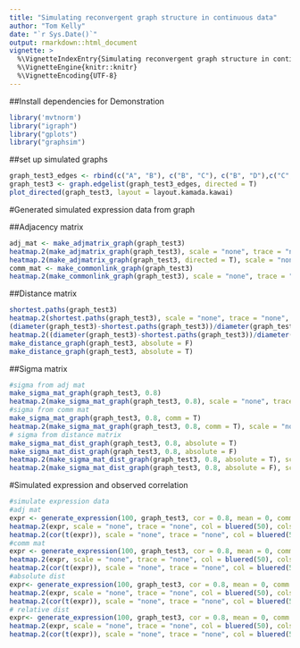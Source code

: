 ```yaml
---
title: "Simulating reconvergent graph structure in continuous data"
author: "Tom Kelly"
date: "`r Sys.Date()`"
output: rmarkdown::html_document
vignette: >
  %\VignetteIndexEntry{Simulating reconvergent graph structure in continuous data}
  %\VignetteEngine{knitr::knitr}
  %\VignetteEncoding{UTF-8}
---
```


##Install dependencies for Demonstration

```r
library('mvtnorm')
library("igraph")
library("gplots")
library("graphsim")
```

##set up simulated graphs

```r
graph_test3_edges <- rbind(c("A", "B"), c("B", "C"), c("B", "D"),c("C", "E"), c("D", "E"), c("E", "F"))
graph_test3 <- graph.edgelist(graph_test3_edges, directed = T)
plot_directed(graph_test3, layout = layout.kamada.kawai)
```

#Generated simulated expression data from graph

##Adjacency matrix

```r
adj_mat <- make_adjmatrix_graph(graph_test3)
heatmap.2(make_adjmatrix_graph(graph_test3), scale = "none", trace = "none", col = colorpanel(3, "grey75", "white", "blue"), colsep = 1:6, rowsep = 1:6)
heatmap.2(make_adjmatrix_graph(graph_test3, directed = T), scale = "none", trace = "none", col = colorpanel(3, "grey75", "white", "blue"), colsep = 1:6, rowsep = 1:6)
comm_mat <- make_commonlink_graph(graph_test3)
heatmap.2(make_commonlink_graph(graph_test3), scale = "none", trace = "none", col = bluered(50), colsep = 1:6, rowsep = 1:6)
```

##Distance matrix

```r
shortest.paths(graph_test3)
heatmap.2(shortest.paths(graph_test3), scale = "none", trace = "none", col = bluered(50), colsep = 1:6, rowsep = 1:6)
(diameter(graph_test3)-shortest.paths(graph_test3))/diameter(graph_test3)
heatmap.2((diameter(graph_test3)-shortest.paths(graph_test3))/diameter(graph_test3), scale = "none", trace = "none", col = bluered(50), colsep = 1:6, rowsep = 1:6)
make_distance_graph(graph_test3, absolute = F)
make_distance_graph(graph_test3, absolute = T)
```

##Sigma matrix

```r
#sigma from adj mat
make_sigma_mat_graph(graph_test3, 0.8)
heatmap.2(make_sigma_mat_graph(graph_test3, 0.8), scale = "none", trace = "none", col = bluered(50), colsep = 1:6, rowsep = 1:6)
#sigma from comm mat
make_sigma_mat_graph(graph_test3, 0.8, comm = T)
heatmap.2(make_sigma_mat_graph(graph_test3, 0.8, comm = T), scale = "none", trace = "none", col = bluered(50), colsep = 1:6, rowsep = 1:6)
# sigma from distance matrix
make_sigma_mat_dist_graph(graph_test3, 0.8, absolute = T)
make_sigma_mat_dist_graph(graph_test3, 0.8, absolute = F)
heatmap.2(make_sigma_mat_dist_graph(graph_test3, 0.8, absolute = T), scale = "none", trace = "none", col = bluered(50), colsep = 1:6, rowsep = 1:6)
heatmap.2(make_sigma_mat_dist_graph(graph_test3, 0.8, absolute = F), scale = "none", trace = "none", col = bluered(50), colsep = 1:6, rowsep = 1:6)
```

#Simulated expression and observed correlation

```r
#simulate expression data
#adj mat
expr <- generate_expression(100, graph_test3, cor = 0.8, mean = 0, comm =F) # unable to generate from adj mat ## fixed with positive definite correction
heatmap.2(expr, scale = "none", trace = "none", col = bluered(50), colsep = 1:6, rowsep = 1:6)
heatmap.2(cor(t(expr)), scale = "none", trace = "none", col = bluered(50), colsep = 1:6, rowsep = 1:6)
#comm mat
expr <- generate_expression(100, graph_test3, cor = 0.8, mean = 0, comm =T) #expression from comm mat
heatmap.2(expr, scale = "none", trace = "none", col = bluered(50), colsep = 1:6, rowsep = 1:6)
heatmap.2(cor(t(expr)), scale = "none", trace = "none", col = bluered(50), colsep = 1:6, rowsep = 1:6)
#absolute dist
expr<- generate_expression(100, graph_test3, cor = 0.8, mean = 0, comm = F, dist = T, absolute = T) # unable to generate from adj mat ## fixed PD
heatmap.2(expr, scale = "none", trace = "none", col = bluered(50), colsep = 1:6, rowsep = 1:6)
heatmap.2(cor(t(expr)), scale = "none", trace = "none", col = bluered(50), colsep = 1:6, rowsep = 1:6)
# relative dist
expr<- generate_expression(100, graph_test3, cor = 0.8, mean = 0, comm = F, dist = T, absolute = F)
heatmap.2(expr, scale = "none", trace = "none", col = bluered(50), colsep = 1:6, rowsep = 1:6)
heatmap.2(cor(t(expr)), scale = "none", trace = "none", col = bluered(50), colsep = 1:6, rowsep = 1:6)
```
